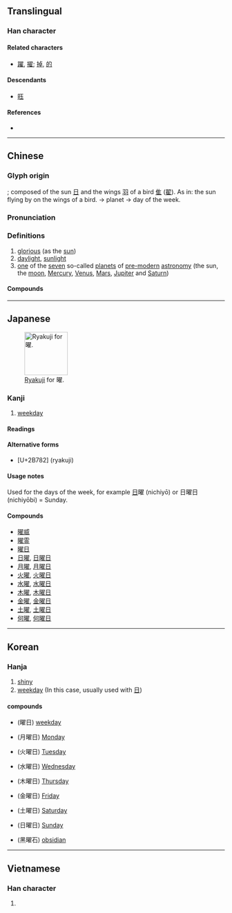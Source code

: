 {{character info/new}}
<!--{{stroke order|strokes=18}}-->
{{also|燿|耀}}
==Translingual==
{{stroke order|strokes=18|type=jbw}}

===Han character===
{{Han char|rn=72|rad=日|as=14|sn=18|four=67014|canj=ASMG|ids=⿰日翟}}

====Related characters====
* [[躍]], [[擢]]; [[掉]], [[的]] {{qualifier|cognate characters}}

====Descendants====
* [[𫞂]]

====References====
* {{Han ref|kx=0501.110|dkj=14227|dj=0871.200|hdz=21540.050|uh=66DC|ud=26332|bh=C260|bd=49760}}

----

==Chinese==
{{zh-forms}}

===Glyph origin===
{{Han etym}}
{{Han compound|日|t1=sun|翟}}; composed of the sun [[日]] and the wings [[羽]] of a bird [[隹]] ([[翟]]). As in: the sun flying by on the wings of a bird. → planet → day of the week.

===Pronunciation===
{{zh-pron
|m=yào
|c=jiu6
|mn=iāu
|mc=y
|oc=y
|cat=a,n
}}

===Definitions===
{{zh-hanzi}}

# [[glorious]] (as the [[sun]])
# [[daylight]], [[sunlight]]
# [[one]] of the [[seven]] so-called [[planet]]s of [[pre-]][[modern]] [[astronomy]] (the sun, the [[moon]], [[Mercury]], [[Venus]], [[Mars]], [[Jupiter]] and [[Saturn]])

====Compounds====
{{zh-der|耀武揚威|曜眼|七曜|九曜|乾曜|兩曜|劉曜|吐曜|土曜|惡曜|日曜日|晞曜|普曜經|曜日|曜靈|月曜日|木曜日|火曜|炳曜|眩曜|金曜|震曜|黑曜岩}}

----

==Japanese==
[[File:Abbreviation_kanji_YOU.png|thumb|right|100px|[[w:en:Ryakuji|Ryakuji]] for 曜.]]

===Kanji===
{{ja-kanji|rs=日18|grade=2}}

# [[weekday]]

====Readings====
{{ja-readings
|on=よう<えう
|kun=ひかり, かがや-く
}}

====Alternative forms====
* {{m|ja|𫞂}} [U+2B782] (ryakuji)

====Usage notes====
Used for the days of the week, for example [[日]]曜 (nichiyō) or 日曜日 (nichiyōbi) = Sunday.

====Compounds====
* [[曜威]]
* [[曜霊]]
* [[曜日]]
* [[日曜]], [[日曜日]]
* [[月曜]], [[月曜日]]
* [[火曜]], [[火曜日]]
* [[水曜]], [[水曜日]]
* [[木曜]], [[木曜日]]
* [[金曜]], [[金曜日]]
* [[土曜]], [[土曜日]]
* [[何曜]], [[何曜日]]

----

==Korean==

===Hanja===
{{ko-hanja|hangeul=요}}

# [[shiny]]
# [[weekday]] (In this case, usually used with [[日]])

====compounds====
* {{l|ko|요일}}(曜日) [[weekday]]
* {{l|ko|월요일}}(月曜日) [[Monday]]
* {{l|ko|화요일}}(火曜日) [[Tuesday]]
* {{l|ko|수요일}}(水曜日) [[Wednesday]]
* {{l|ko|목요일}}(木曜日) [[Thursday]]
* {{l|ko|금요일}}(金曜日) [[Friday]]
* {{l|ko|토요일}}(土曜日) [[Saturday]]
* {{l|ko|일요일}}(日曜日) [[Sunday]]
* {{l|ko|흑요석}}(黑曜石) [[obsidian]]

----

==Vietnamese==

===Han character===
{{vi-readings|rs=日14|hanviet=diệu}}

# {{defn|lang=vi|sort=日14}}

{{cln|vi|Han tu}}